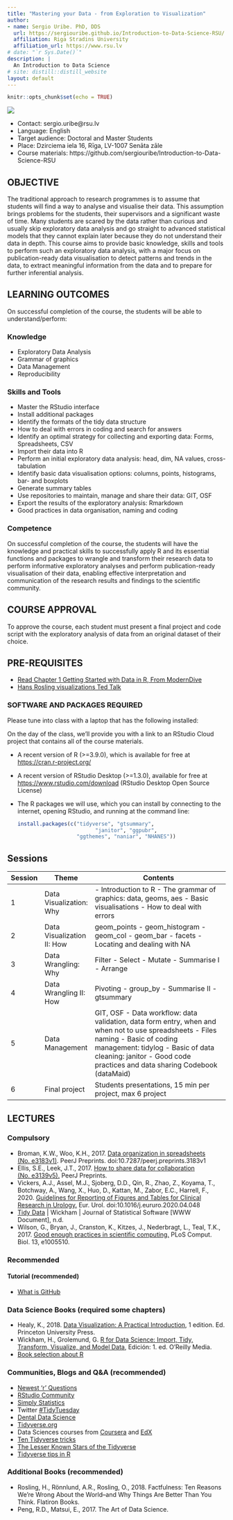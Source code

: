 ```yaml
---
title: "Mastering your Data - from Exploration to Visualization"
author:
- name: Sergio Uribe. PhD, DDS
  url: https://sergiouribe.github.io/Introduction-to-Data-Science-RSU/
  affiliation: Riga Stradins University
  affiliation_url: https://www.rsu.lv
# date: "`r Sys.Date()`"
description: |
  An Introduction to Data Science
# site: distill::distill_website
layout: default
---
```


```r
knitr::opts_chunk$set(echo = TRUE)
```

![](./figs/graph3.png)

+ Contact: 	sergio.uribe@rsu.lv
+ Language:	English
+ Target audience:	Doctoral and Master Students
+ Place: 		Dzirciema iela 16, Rīga, LV-1007 Senāta zāle
+ Course materials:	https://github.com/sergiouribe/Introduction-to-Data-Science-RSU



## OBJECTIVE
The traditional approach to research programmes is to assume that students will find a way to analyse and visualise their data. This assumption brings problems for the students, their supervisors and a significant waste of time. Many students are scared by the data rather than curious and usually skip exploratory data analysis and go straight to advanced statistical models that they cannot explain later because they do not understand their data in depth. This course aims to provide basic knowledge, skills and tools to perform such an exploratory data analysis, with a major focus on publication-ready data visualisation to detect patterns and trends in the data, to extract meaningful information from the data and to prepare for further inferential analysis.  

## LEARNING OUTCOMES
On successful completion of the course, the students will be able to understand/perform:

### Knowledge

+ Exploratory Data Analysis
+ Grammar of graphics
+ Data Management
+ Reproducibility 


### Skills and Tools

+ Master the RStudio interface
+ Install additional packages
+ Identify the formats of the tidy data structure
+ How to deal with errors in coding and search for answers
+ Identify an optimal strategy for collecting and exporting data: Forms, Spreadsheets, CSV 
+ Import their data into R
+ Perform an initial exploratory data analysis: head, dim, NA values, cross-tabulation
+ Identify basic data visualisation options: columns, points, histograms, bar- and boxplots
+ Generate summary tables
+ Use repositories to maintain, manage and share their data: GIT, OSF
+ Export the results of the exploratory analysis: Rmarkdown
+ Good practices in data organisation, naming and coding


### Competence

On successful completion of the course, the students will have the knowledge and practical skills to successfully apply R and its essential functions and packages to wrangle and transform their research data to perform informative exploratory analyses and perform publication-ready visualisation of their data, enabling effective interpretation and communication of the research results and findings to the scientific community.

## COURSE APPROVAL
To approve the course, each student must present a final project and code script with the exploratory analysis of data from an original dataset of their choice.

## PRE-REQUISITES
 + [Read Chapter 1 Getting Started with Data in R, From ModernDive](https://moderndive.com/1-getting-started.html)
 + [Hans Rosling visualizations Ted Talk](https://www.ted.com/talks/hans_rosling_the_best_stats_you_ve_ever_seen?language=en)

### SOFTWARE AND PACKAGES REQUIRED 

Please tune into class with a laptop that has the following installed:


<aside>
On the day of the class, we'll provide you with a link to an RStudio Cloud project that contains all of the course materials. 
</aside>

* A recent version of R (>=3.9.0), which is available for free at <https://cran.r-project.org/>

* A recent version of RStudio Desktop (>=1.3.0), available for free at <https://www.rstudio.com/download> (RStudio Desktop Open Source License)

* The R packages we will use, which you can install by connecting to the internet, opening RStudio, and running at the command line:

    ```r
    install.packages(c("tidyverse", "gtsummary", 
      			             "janitor", "ggpubr", 
                       "ggthemes", "naniar", "NHANES"))

    ```
    
## Sessions

| Session 	| Theme                      	| Contents                                                                                                                                                                                                                                  	|
|---------	|----------------------------	|-------------------------------------------------------------------------------------------------------------------------------------------------------------------------------------------------------------------------------------------	|
| 1       	| Data Visualization: Why    	|  - Introduction to R  - The grammar of graphics: data, geoms, aes  - Basic visualisations  - How to deal with errors                                                                                                                      	|
| 2       	| Data Visualization II: How 	| geom_points   - geom_histogram   - geom_col   - geom_bar   - facets   - Locating and dealing with NA                                                                                                                                                          	|
| 3       	| Data Wrangling: Why        	| Filter   - Select   - Mutate   - Summarise I   - Arrange                                                                                                                                                                                                  	|
| 4       	| Data Wrangling II: How     	| Pivoting   - group_by   - Summarise II   - gtsummary                                                                                                                                                                                                  	|
| 5       	| Data Management            	| GIT, OSF   - Data workflow: data validation, data form entry, when and when not to use spreadsheets   - Files naming   - Basic of coding management: tidylog   - Basic of data cleaning: janitor   - Good code practices and data sharing Codebook (dataMaid) 	|
| 6       	| Final project              	| Students presentations, 15 min per project, max 6 project                                                                                                                                                                                 	|

## LECTURES

### Compulsory

+ Broman, K.W., Woo, K.H., 2017. [Data organization in spreadsheets (No. e3183v1)](https://peerj.com/preprints/3183/). PeerJ Preprints. doi:10.7287/peerj.preprints.3183v1
+ Ellis, S.E., Leek, J.T., 2017. [How to share data for collaboration (No. e3139v5).](https://peerj.com/preprints/3139/) PeerJ Preprints. 
+ Vickers, A.J., Assel, M.J., Sjoberg, D.D., Qin, R., Zhao, Z., Koyama, T., Botchway, A., Wang, X., Huo, D., Kattan, M., Zabor, E.C., Harrell, F., 2020. [Guidelines for Reporting of Figures and Tables for Clinical Research in Urology.](https://www.sciencedirect.com/science/article/pii/S030228382030316X) Eur. Urol. doi:10.1016/j.eururo.2020.04.048
+ [Tidy Data](https://www.jstatsoft.org/article/view/v059i10) | Wickham | Journal of Statistical Software [WWW Document], n.d.
+ Wilson, G., Bryan, J., Cranston, K., Kitzes, J., Nederbragt, L., Teal, T.K., 2017. [Good enough practices in scientific computing.](https://journals.plos.org/ploscompbiol/article?id=10.1371/journal.pcbi.1005510) PLoS Comput. Biol. 13, e1005510.

### Recommended

#### Tutorial (recommended)
 + [What is GitHub](https://guides.github.com/activities/hello-world/)  

### Data Science Books (required some chapters)
+ Healy, K., 2018. [Data Visualization: A Practical Introduction](https://socviz.co/), 1 edition. Ed. Princeton University Press.
+ Wickham, H., Grolemund, G. [R for Data Science: Import, Tidy, Transform, Visualize, and Model Data](https://r4ds.had.co.nz/), Edición: 1. ed. O’Reilly Media.
+ [Book selection about R](https://www.bigbookofr.com/)


### Communities, Blogs and Q&A (recommended)
 + [Newest 'r' Questions ](https://stackoverflow.com/questions/tagged/r)
 + [RStudio Community](https://community.rstudio.com/)
 + [Simply Statistics](https://simplystatistics.org/)
 + Twitter [#TidyTuesday](https://twitter.com/search?q=%23TidyTuesday)
 + [Dental Data Science](https://dentaldatascience.org/)
 + [Tidyverse.org](https://www.tidyverse.org/)
 + Data Sciences courses from [Coursera](https://www.coursera.org/browse/data-science) and [EdX](https://www.edx.org/course/subject/data-science)
 + [Ten Tidyverse tricks](https://www.youtube.com/watch?v=NDHSBUN_rVU) 
 + [The Lesser Known Stars of the Tidyverse](https://www.youtube.com/watch?v=ax4LXQ5t38k) 
 + [Tidyverse tips in R ](https://www.youtube.com/watch?v=ZM04jn95YP0)


### Additional Books (recommended)
+ Rosling, H., Rönnlund, A.R., Rosling, O., 2018. Factfulness: Ten Reasons We’re Wrong About the World--and Why Things Are Better Than You Think. Flatiron Books.
+ Peng, R.D., Matsui, E., 2017. The Art of Data Science.



